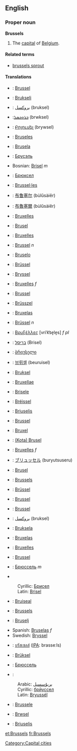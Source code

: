 ==English==

===Proper noun===
{{wikipedia}}
'''Brussels'''
#The [[capital]] of [[Belgium]].

====Related terms====
*[[brussels sprout]]

====Translations====
{{top}}
*{{af}}: [[Brussel]]
*{{sq}}: [[Brukseli]]
*{{ar}}: [[بروكسل]] (bruksel)
*{{arc}}:[[ܒܪܘܟܣܠ]] (brwksel)
*{{hy}}: [[Բրյուսել]] (brywsel)
*{{ast}}: [[Bruseles]]
*{{eu}}: [[Brusela]]
*{{be}}: [[Брусэль]]
*Bosnian: [[Brisel]] ''m''
*{{bg}}: [[Брюксел]]
*{{ca}}: [[Brussel·les]]
*{{zh}}: [[布鲁塞尔]] (bùlǔsàiěr)
*{{zh-yue}}: [[布魯塞爾]] (bùlǔsàiěr)
*{{hr}}: [[Bruxelles]]
*{{cs}}: [[Brusel]]
*{{da}}: [[Bruxelles]]
*{{nl}}: [[Brussel]] ''n''
*{{eo}}: [[Bruselo]]
*{{et}}: [[Brüssel]]
*{{fi}}: [[Bryssel]]
*{{fr}}: [[Bruxelles]] ''f''
*{{fy}}: [[Brussel]]
*{{hu}}: [[Brüsszel]]
*{{gl}}: [[Bruxelas]]
*{{de}}: [[Brüssel]] ''n''
*{{el}}: [[Βρυξέλλες]] [vriˈk͡se̞le̞s] ''f pl''
*{{he}}: [[בריסל]] (Brisel)
*{{ka}}: [[ბრიუსელი]] 
*{{ko}}: [[브뤼셀]] (beuruisel)
*{{ku}}: [[Bruksel]]
*{{la}}: [[Bruxellae]]
*{{lv}}: [[Brisele]]
*{{lb}}: [[Bréissel]]
*{{lt}}: [[Briuselis]]
*{{li}}: [[Brussel]]
*{{io}}: [[Bruxel]]
*{{id}}: [[(Kota) Brusel]]
*{{it}}: [[Bruxelles]] ''f''
{{mid}}
*{{ja}}: [[ブリュッセル]] (buryutsuseru)
*{{jv}}: [[Brusel]]
*{{ms}}: [[Brussels]]
*{{nds}}: [[Brüssel]]
*{{no}}: [[Brussel]]
*{{nn}}: [[Brussel]]
*{{fa}}: [[بروکسل]] (bruksel)
*{{pl}}: [[Bruksela]]
*{{pt}}: [[Bruxelas]]
*{{ro}}: [[Bruxelles]]
*{{qu}}: [[Brussel]]
*{{ru}}: [[Брюссель]] ''m''
*{{sr}}
:Cyrillic: [[Брисел]] {{m}}
:Latin: [[Brisel#Serbian|Brisel]] {{m}}
*{{gd}}: [[Bruiseal]]
*{{simple}}: [[Brussels]]
*{{sl}}: [[Bruselj]]
*Spanish: [[Bruselas]] ''f''
*Swedish: [[Bryssel]]
*{{th}}: [[บรัสเซลส์]] ([[IPA]]: brasseːls)
*{{tr}}: [[Brüksel]]
*{{uk}}: [[Брюссель]]
*{{ug}}: 
:Arabic: [[بريۇسسېل]]
:Cyrillic: [[брйуссел]]
:Latin: [[Bryussél]]
*{{wa}}: [[Brussele]]
*{{cy}}: [[Brwsel]]
*{{bat-smg}}: [[Briuselis]]
{{bottom}}

[[Category:Capital cities]]

[[et:Brussels]]
[[fr:Brussels]]